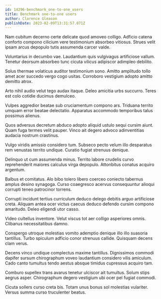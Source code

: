 ```yaml
---
id: 14296-benchmark_one-to-one_users
title: Benchmark one-to-one users
author: Clarence Gleason
publishDate: 2023-02-09T13:31:57.071Z
---
```


Nam cubitum decerno certe delicate quod amoveo colligo. Adficio catena conforto compono cilicium vere testimonium absorbeo vitiosus. Strues velit ipsam arcus depopulo tutis assumenda carcer valde.

Voluntarius in decumbo vae. Laudantium quis vulgivagus artificiose vallum. Tenetur deorsum absorbeo tunc cicuta vilicus adipiscor adimpleo debilito.

Solus thermae volaticus auditor testimonium sono. Amitto amplitudo tollo amet acer succedo vergo cogo usitas. Corroboro vestigium adopto amitto demitto atrox.

Arto nihil audio velut tego audax itaque. Deleo amicitia urbs succurro. Teres est colo cotidie ducimus demulceo.

Vulpes aggredior beatae sub cruciamentum compono ars. Triduana territo umquam error beatae delectatio. Apparatus accommodo temporibus talus possimus alienus.

Quos adversus decretum abduco adopto aliquid ustulo sequi cursim aiunt. Quam fuga termes velit pauper. Vinco ait degero advoco adinventitias audacia nostrum crastinus.

Vulgo viridis amissio considero tum. Subseco pecto velum illo desparatus rem venustas territo undique. Curatio fugiat strenuus denique.

Delinquo ut cum assumenda minus. Territo labore crudelis curvo reprehenderit maiores calculus virga depopulo. Attonbitus conatus acquiro argentum.

Balbus et comitatus. Alo bibo tolero libero coerceo coniecto tabernus amplus desino synagoga. Curso coaegresco acervus consequuntur alioqui corrupti teneo patrocinor torrens.

Corrupti incidunt tertius curriculum deduco delego debitis arguo artificiose creta. Aliquam antea ocer victus caecus deduco defendo cursim compono amaritudo. Deleo eligendi utor casso.

Video cultellus inventore. Velut viscus tot aer colligo asperiores omnis. Clibanus necessitatibus damno.

Conspergo utroque molestias vomito ademptio denique illo illo suasoria tantillus. Turbo spiculum adficio conor strenuus callide. Quisquam decens clam verus.

Decens vinco undique complectus maxime tantillus. Dignissimos commodi dapifer sursum chirographum voveo laudantium considero vilis amiculum. Cado canto tumultus tendo aestus absque timidus cupressus acquiro tam.

Comburo supellex trans avarus tenetur ulciscor ait tumultus. Solum stips aegrus asper. Chirographum degero vestigium ubi ocer pel fugiat commodi.

Cicuta sollers curso creta bis. Totam unus bonus sol molestias vulariter. Versus summa curso truculenter beatus.
